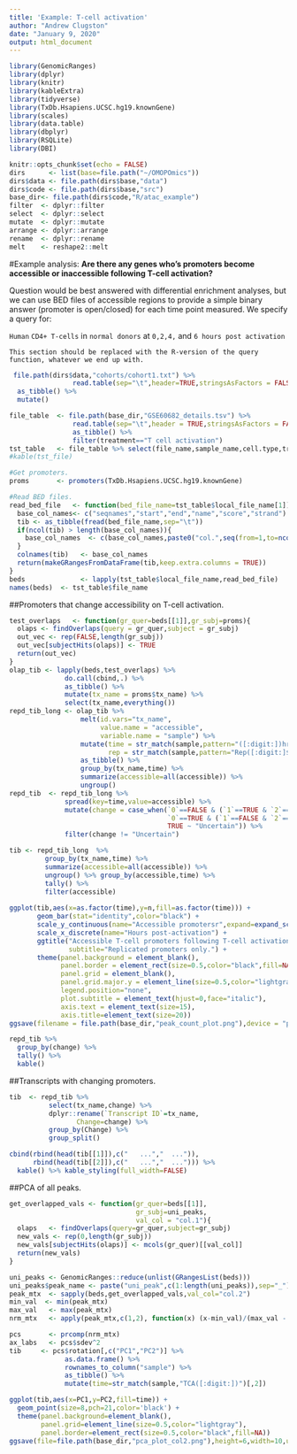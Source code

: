 ---
title: 'Example: T-cell activation'
author: "Andrew Clugston"
date: "January 9, 2020"
output: html_document
---

```{r setup, include=FALSE}
library(GenomicRanges)
library(dplyr)
library(knitr)
library(kableExtra)
library(tidyverse)
library(TxDb.Hsapiens.UCSC.hg19.knownGene)
library(scales)
library(data.table)
library(dbplyr)
library(RSQLite)
library(DBI)

knitr::opts_chunk$set(echo = FALSE)
dirs      <- list(base=file.path("~/OMOPOmics"))
dirs$data <- file.path(dirs$base,"data")
dirs$code <- file.path(dirs$base,"src")
base_dir<- file.path(dirs$code,"R/atac_example")
filter  <- dplyr::filter
select  <- dplyr::select
mutate  <- dplyr::mutate
arrange <- dplyr::arrange
rename  <- dplyr::rename
melt    <- reshape2::melt
```

#Example analysis: **Are there any genes who's promoters become accessible or inaccessible following T-cell activation?**

Question would be best answered with differential enrichment analyses, but we can use BED files of accessible regions to provide a simple binary answer (promoter is open/closed) for each time point measured. We specify a query for:

`Human` `CD4+ T-cells` in `normal donors` at `0,2,4,` and `6 hours post activation`

`This section should be replaced with the R-version of the query function, whatever we end up with.`
```{r loadDataSQL,eval=FALSE}
 file.path(dirs$data,"cohorts/cohort1.txt") %>%
                read.table(sep="\t",header=TRUE,stringsAsFactors = FALSE) %>%
  as_tibble() %>%
  mutate()
```


```{r loadDataManual}
file_table  <- file.path(base_dir,"GSE60682_details.tsv") %>%
                read.table(sep="\t",header = TRUE,stringsAsFactors = FALSE) %>%
                as_tibble() %>%
                filter(treatment=="T cell activation")
tst_table   <- file_table %>% select(file_name,sample_name,cell.type,treatment,time.point,local_file_name)
#kable(tst_file)

#Get promoters.
proms       <- promoters(TxDb.Hsapiens.UCSC.hg19.knownGene)

#Read BED files.
read_bed_file   <- function(bed_file_name=tst_table$local_file_name[1]){
  base_col_names<- c("seqnames","start","end","name","score","strand")
  tib <- as_tibble(fread(bed_file_name,sep="\t"))
  if(ncol(tib) > length(base_col_names)){
    base_col_names  <- c(base_col_names,paste0("col.",seq(from=1,to=ncol(tib)-length(base_col_names))))
  }
  colnames(tib)   <- base_col_names
  return(makeGRangesFromDataFrame(tib,keep.extra.columns = TRUE))
}
beds              <- lapply(tst_table$local_file_name,read_bed_file)
names(beds)  <- tst_table$file_name
```

##Promoters that change accessibility on T-cell activation.
```{r prepareTest,fig.height=5,fig.width=7}
test_overlaps   <- function(gr_quer=beds[[1]],gr_subj=proms){
  olaps <- findOverlaps(query = gr_quer,subject = gr_subj)
  out_vec <- rep(FALSE,length(gr_subj))
  out_vec[subjectHits(olaps)] <- TRUE
  return(out_vec)
}
olap_tib <- lapply(beds,test_overlaps) %>%
              do.call(cbind,.) %>%
              as_tibble() %>%
              mutate(tx_name = proms$tx_name) %>%
              select(tx_name,everything())
repd_tib_long <- olap_tib %>%
                  melt(id.vars="tx_name",
                       value.name = "accessible",
                       variable.name = "sample") %>%
                  mutate(time = str_match(sample,pattern="([:digit:])hrs.+$")[,2],
                         rep = str_match(sample,pattern="Rep([:digit:]$)")[,2]) %>%
                  as_tibble() %>%
                  group_by(tx_name,time) %>%
                  summarize(accessible=all(accessible)) %>%
                  ungroup()
repd_tib  <- repd_tib_long %>% 
              spread(key=time,value=accessible) %>%
              mutate(change = case_when(`0`==FALSE & (`1`==TRUE & `2`==TRUE & `4`==TRUE) ~ "Opening",
                                        `0`==TRUE & (`1`==FALSE & `2`==FALSE & `4`==FALSE) ~ "Closing",
                                        TRUE ~ "Uncertain")) %>%
              filter(change != "Uncertain")
```
```{r plotPeakNumbers}
tib <- repd_tib_long  %>%
         group_by(tx_name,time) %>%
         summarize(accessible=all(accessible)) %>%
         ungroup() %>% group_by(accessible,time) %>%
         tally() %>%
         filter(accessible)
  
ggplot(tib,aes(x=as.factor(time),y=n,fill=as.factor(time))) +
       geom_bar(stat="identity",color="black") +
       scale_y_continuous(name="Accessible promotersr",expand=expand_scale(mult=c(0,0.1)),label=comma) +
       scale_x_discrete(name="Hours post-activation") +
       ggtitle("Accessible T-cell promoters following T-cell activation",
               subtitle="Replicated promoters only.") +
       theme(panel.background = element_blank(),
             panel.border = element_rect(size=0.5,color="black",fill=NA),
             panel.grid = element_blank(),
             panel.grid.major.y = element_line(size=0.5,color="lightgray"),
             legend.position="none",
             plot.subtitle = element_text(hjust=0,face="italic"),
             axis.text = element_text(size=15),
             axis.title=element_text(size=20))
ggsave(filename = file.path(base_dir,"peak_count_plot.png"),device = "png",width = 6,height = 4,units = "in",dpi=300)
```
```{r tallyChanges}
repd_tib %>%
  group_by(change) %>%
  tally() %>%
  kable()
```

##Transcripts with changing promoters.
```{r exampleGenes}
tib  <- repd_tib %>%
          select(tx_name,change) %>%
          dplyr::rename(`Transcript ID`=tx_name,
                 Change=change) %>%
          group_by(Change) %>%
          group_split()

cbind(rbind(head(tib[[1]]),c("   ...","  ...")),
      rbind(head(tib[[2]]),c("   ...","  ..."))) %>%
  kable() %>% kable_styling(full_width=FALSE)
```


##PCA of all peaks.
```{r atacPCA}
get_overlapped_vals <- function(gr_quer=beds[[1]],
                                gr_subj=uni_peaks,
                                val_col = "col.1"){
  olaps   <- findOverlaps(query=gr_quer,subject=gr_subj)
  new_vals <- rep(0,length(gr_subj))
  new_vals[subjectHits(olaps)] <- mcols(gr_quer)[[val_col]]
  return(new_vals)
}

uni_peaks <- GenomicRanges::reduce(unlist(GRangesList(beds)))
uni_peaks$peak_name <- paste("uni_peak",c(1:length(uni_peaks)),sep="_")
peak_mtx  <- sapply(beds,get_overlapped_vals,val_col="col.2")
min_val  <- min(peak_mtx)
max_val   <- max(peak_mtx)
nrm_mtx   <- apply(peak_mtx,c(1,2), function(x) (x-min_val)/(max_val - min_val))

pcs       <- prcomp(nrm_mtx)
ax_labs   <- pcs$sdev^2
tib     <- pcs$rotation[,c("PC1","PC2")] %>%
              as.data.frame() %>%
              rownames_to_column("sample") %>%
              as_tibble() %>%
              mutate(time=str_match(sample,"TCA([:digit:])")[,2])

ggplot(tib,aes(x=PC1,y=PC2,fill=time)) +
  geom_point(size=8,pch=21,color='black') +
  theme(panel.background=element_blank(),
        panel.grid=element_line(size=0.5,color="lightgray"),
        panel.border=element_rect(size=0.5,color="black",fill=NA))
ggsave(file=file.path(base_dir,"pca_plot_col2.png"),height=6,width=10,unit="in",dpi=300)

```